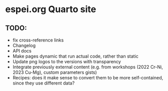 # espei.org Quarto site

## TODO:
- fix cross-reference links
- Changelog
- API docs
- Make pages dynamic that run actual code, rather than static
- Update png logos to the versions with transparency
- Integrate previously external content (e.g. from workshops (2022 Cr-Ni, 2023 Cu-Mg), custom parameters gists)
- Recipes: does it make sense to convert them to be more self-contained, since they use different data?